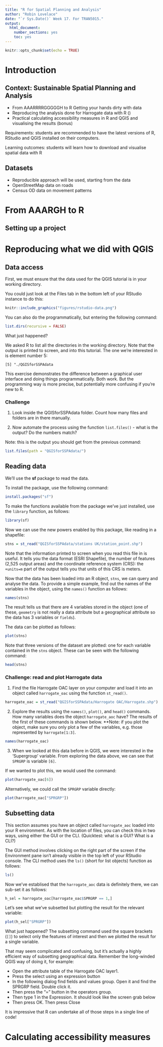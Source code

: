 ---
title: "R for Spatial Planning and Analysis"
author: "Robin Lovelace"
date: "`r Sys.Date()` Week 17. For TRAN5015."
output: 
  html_document: 
    number_sections: yes
    toc: yes
---

```{r setup, include=FALSE}
knitr::opts_chunk$set(echo = TRUE)
```

# Introduction

## Context: Sustainable Spatial Planning and Analysis

- From AAARRRRGGGGGH to R Getting your hands dirty with data
- Reproducing the analysis done for Harrogate data with R ()
- Practical calculating accessibility measures in R and QGIS and visualising the results (bonus)

Requirements: students are recommended to have the latest versions of R, RStudio and QGIS installed on their computers.

Learning outcomes: students will learn how to download and visualise spatial data with R

## Datasets

- Reproducible approach will be used, starting from the data
- OpenStreetMap data on roads
- Census OD data on movement patterns

# From AAARGH to R

## Setting up a project

# Reproducing what we did with QGIS

## Data access

First, we must ensure that the data used for the QGIS tutorial is in your working directory.

You could just look at the Files tab in the bottom left of your RStudio instance to do this:


```{r, echo=FALSE}
knitr::include_graphics("figures/rstudio-data.png")
```

You can also do the programmatically, but entering the following command:

```{r}
list.dirs(recursive = FALSE)
```

What just happened?

We asked R to list all the directories in the working directory. Note that the output is printed to screen, and into this tutorial. The one we're interested in is element number 5:

```
[5] "./QGISforSSPAdata
```

This exercise demonstrates the difference between a graphical user interface and doing things programmatically. Both work. But the programming way is more precise, but potentially more confusing if you're new to R.

### Challenge

1. Look inside the QGISforSSPAdata folder. Count how many files and folders are in there manually.

2. Now automate the process using the function `list.files()` - what is the output? Do the numbers match?

Note: this is the output you should get from the previous command:

```{r, echo=FALSE}
list.files(path = "QGISforSSPAdata/")
```

## Reading data

We'll use the **sf** package to read the data.

To install the package, use the following command:

```{r, eval=FALSE}
install.packages("sf")
```

To make the functions available from the package we've just installed, use the `library` function, as follows:

```{r}
library(sf)
```

Now we can use the new powers enabled by this package, like reading in a shapefile:

```{r}
stns = st_read("QGISforSSPAdata/stations UK/station_point.shp")
```

Note that the information printed to screen when you read this file in is useful. It tells you the data format (ESRI Shapefile), the number of features (2,525 output areas) and the coordinate reference system (CRS): the `+units=m` part of the output tells you that units of this CRS is meters.

Now that the data has been loaded into an R object, `stns`, we can query and analyse the data.
To provide a simple example, find out the names of the variables in the object, using the `names()` function as follows:

```{r}
names(stns)
```

The result tells us that there are 4 variables stored in the object (one of these, `geometry` is not really a data attribute but a geographical attribute so the data has 3 variables or `fields`).

The data can be plotted as follows:

```{r}
plot(stns)
```

Note that three versions of the dataset are plotted: one for each variable contained in the `stns` object.
These can be seen with the following command:

```{r}
head(stns)
```

### Challenge: read and plot Harrogate data

1. Find the file Harrogate OAC layer on your computer and load it into an object called `harrogate_oac` using the function `st_read()`.

```{r, echo=FALSE, results='hide'}
harrogate_oac = st_read("QGISforSSPAdata/Harrogate OAC/Harrogate.shp")
```

2. Explore the results using the `names()`, `plot()`, and `head()` commands. How many variables does the object `harrogate_aoc` have? The results of the first of these commands is shown below. **Note: if you plot the object, make sure you only plot a few of the variables, e.g. those represented by `harrogate[1:3]`.

```{r, echo=FALSE}
names(harrogate_oac)
```

3. When we looked at this data before in QGIS, we were interested in the 'Supergroup' variable. From exploring the data above, we can see that `SPRGRP` is variable `[6]`.

If we wanted to plot this, we would used the command:

```{r}
plot(harrogate_oac[6])
```

Alternatively, we could call the `SPRGRP` variable directly:

```{r}
plot(harrogate_oac["SPRGRP"])
```



## Subsetting data

This section assumes you have an object called `harrogate_aoc` loaded into your R environment.
As with the location of files, you can check this in two ways, using either the GUI or the CLI. (Quicktest: what is a GUI? What is a CLI?)

The GUI method involves clicking on the right part of the screen if the Environment pane isn't already visible in the top left of your RStudio console. The CLI method uses the `ls()` (short for list objects) function as follows:

```{r}
ls()
```

Now we've establised that the `harrogate_aoc` data is definitely there, we can sub-set it as follows:

```{r}
h_sel = harrogate_oac[harrogate_oac$SPRGRP == 1,]
```

Let's see what we've subsetted but plotting the result for the relevant variable:

```{r}
plot(h_sel["SPRGRP"])
```

What just happened? The subsetting command used the square brackets (`[]`) to select only the features of interest and then we plotted the result for a single variable.

That may seem complicated and confusing, but it's actually a highly efficient way of subsetting geographical data. Remember the long-winded QGIS way of doing it, for example:

- Open the attribute table of the Harrogate OAC layer1. 
- Press the select using an expression button 
- In the following dialog find fields and values group.  Open it and find the SPRGRP field. Double click it. 
- Then press the “=” button in the operators group. 
- Then type 1 in the Expression.  It should look like the screen grab below 
- Then press OK.  Then press Close

It is impressive that R can undertake all of those steps in a single line of code!



# Calculating accessibility measures



